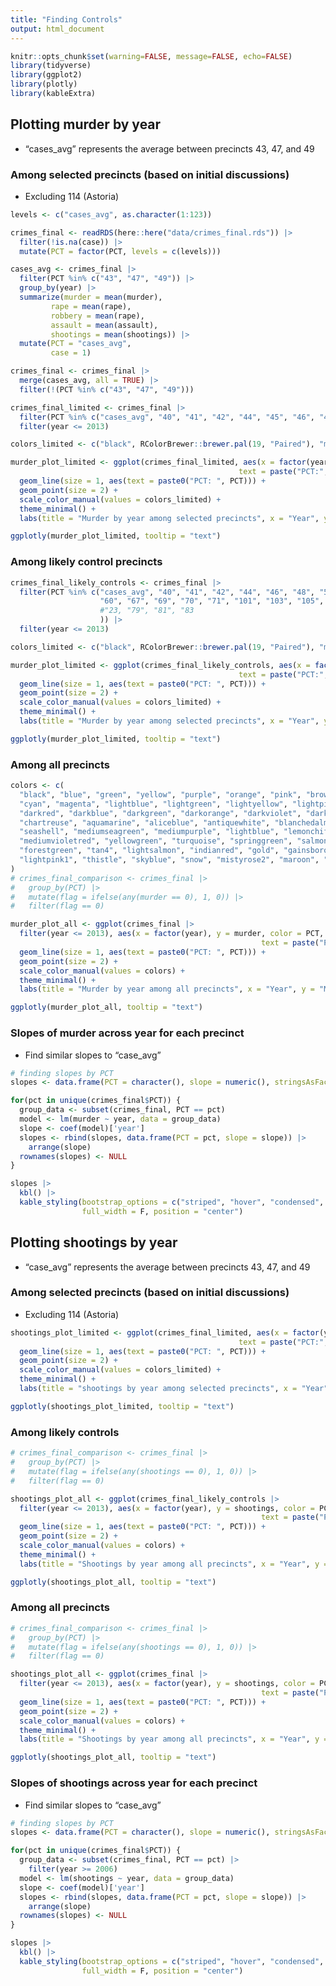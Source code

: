 ```yaml
---
title: "Finding Controls"
output: html_document
---
```


```r
knitr::opts_chunk$set(warning=FALSE, message=FALSE, echo=FALSE)
library(tidyverse)
library(ggplot2)
library(plotly)
library(kableExtra)
```

## Plotting murder by year
- "cases_avg" represents the average between precincts 43, 47, and 49

### Among selected precincts (based on initial discussions)
- Excluding 114 (Astoria)
```r
levels <- c("cases_avg", as.character(1:123))

crimes_final <- readRDS(here::here("data/crimes_final.rds")) |>
  filter(!is.na(case)) |>
  mutate(PCT = factor(PCT, levels = c(levels)))

cases_avg <- crimes_final |>
  filter(PCT %in% c("43", "47", "49")) |>
  group_by(year) |>
  summarize(murder = mean(murder),
         rape = mean(rape),
         robbery = mean(rape),
         assault = mean(assault),
         shootings = mean(shootings)) |>
  mutate(PCT = "cases_avg",
         case = 1)

crimes_final <- crimes_final |>
  merge(cases_avg, all = TRUE) |>
  filter(!(PCT %in% c("43", "47", "49")))

crimes_final_limited <- crimes_final |>
  filter(PCT %in% c("cases_avg", "40", "41", "42", "44", "45", "46", "48", "50", "52", "25", "30", "32", "33", "73", "75")) |>
  filter(year <= 2013)

colors_limited <- c("black", RColorBrewer::brewer.pal(19, "Paired"), "magenta3", "turquoise3", "yellow4")

murder_plot_limited <- ggplot(crimes_final_limited, aes(x = factor(year), y = murder, color = PCT, group = PCT,
                                                   text = paste("PCT:", PCT, "<br>Year:", year, "<br>Murder:", round(murder, 2)))) +
  geom_line(size = 1, aes(text = paste0("PCT: ", PCT))) +  
  geom_point(size = 2) + 
  scale_color_manual(values = colors_limited) + 
  theme_minimal() +      
  labs(title = "Murder by year among selected precincts", x = "Year", y = "Murder")

ggplotly(murder_plot_limited, tooltip = "text")
```

### Among likely control precincts
```r
crimes_final_likely_controls <- crimes_final |>
  filter(PCT %in% c("cases_avg", "40", "41", "42", "44", "46", "48", "52", "25", "32", "73", "75",
                    "60", "67", "69", "70", "71", "101", "103", "105", "113"#,
                    #"23, "79", "81", "83                   
                    )) |>
  filter(year <= 2013)

colors_limited <- c("black", RColorBrewer::brewer.pal(19, "Paired"), "magenta3", "turquoise3", "yellow4", "darkorange3", "chartreuse4", "slateblue3", "deeppink4", "cyan4", "goldenrod3")

murder_plot_limited <- ggplot(crimes_final_likely_controls, aes(x = factor(year), y = murder, color = PCT, group = PCT,
                                                   text = paste("PCT:", PCT, "<br>Year:", year, "<br>Murder:", round(murder, 2)))) +
  geom_line(size = 1, aes(text = paste0("PCT: ", PCT))) +  
  geom_point(size = 2) + 
  scale_color_manual(values = colors_limited) + 
  theme_minimal() +      
  labs(title = "Murder by year among selected precincts", x = "Year", y = "Murder")

ggplotly(murder_plot_limited, tooltip = "text")
```


### Among all precincts
```r
colors <- c(
  "black", "blue", "green", "yellow", "purple", "orange", "pink", "brown", "gray", "steelblue2",
  "cyan", "magenta", "lightblue", "lightgreen", "lightyellow", "lightpink", "lightgray", "lightcoral", "lightseagreen", "lightsteelblue",
  "darkred", "darkblue", "darkgreen", "darkorange", "darkviolet", "darkslategray", "darkturquoise", "darkkhaki", "darkgray", "darkgoldenrod",
  "chartreuse", "aquamarine", "aliceblue", "antiquewhite", "blanchedalmond", "burlywood", "cadetblue", "chartreuse3", "darkcyan", "darkorange2",
  "seashell", "mediumseagreen", "mediumpurple", "lightblue", "lemonchiffon", "mistyrose", "lavender", "wheat", "slategray", "saddlebrown",
  "mediumvioletred", "yellowgreen", "turquoise", "springgreen", "salmon", "royalblue", "rosybrown", "orangered", "orchid", "plum", "paleturquoise",
  "forestgreen", "tan4", "lightsalmon", "indianred", "gold", "gainsboro", "dodgerblue", "crimson", "chartreuse2", "cadetblue2",
  "lightpink1", "thistle", "skyblue", "snow", "mistyrose2", "maroon", "ivory", "honeydew", "goldenrod", "red"
)
# crimes_final_comparison <- crimes_final |>
#   group_by(PCT) |>
#   mutate(flag = ifelse(any(murder == 0), 1, 0)) |>
#   filter(flag == 0)

murder_plot_all <- ggplot(crimes_final |>
  filter(year <= 2013), aes(x = factor(year), y = murder, color = PCT, group = PCT,
                                                        text = paste("PCT:", PCT, "<br>Year:", year, "<br>Murder:", round(murder, 2)))) +
  geom_line(size = 1, aes(text = paste0("PCT: ", PCT))) +  
  geom_point(size = 2) + 
  scale_color_manual(values = colors) + 
  theme_minimal() +      
  labs(title = "Murder by year among all precincts", x = "Year", y = "Murder")

ggplotly(murder_plot_all, tooltip = "text")
```

### Slopes of murder across year for each precinct
- Find similar slopes to "case_avg"
```r
# finding slopes by PCT
slopes <- data.frame(PCT = character(), slope = numeric(), stringsAsFactors = FALSE)

for(pct in unique(crimes_final$PCT)) {
  group_data <- subset(crimes_final, PCT == pct)
  model <- lm(murder ~ year, data = group_data)
  slope <- coef(model)['year']
  slopes <- rbind(slopes, data.frame(PCT = pct, slope = slope)) |>
    arrange(slope)
  rownames(slopes) <- NULL 
}

slopes |>
  kbl() |>
  kable_styling(bootstrap_options = c("striped", "hover", "condensed", "responsive"),
                full_width = F, position = "center")
```

## Plotting shootings by year
- "case_avg" represents the average between precincts 43, 47, and 49

### Among selected precincts (based on initial discussions)
- Excluding 114 (Astoria)
```r
shootings_plot_limited <- ggplot(crimes_final_limited, aes(x = factor(year), y = shootings, color = PCT, group = PCT,
                                                   text = paste("PCT:", PCT, "<br>Year:", year, "<br>shootings:", round(shootings, 2)))) +
  geom_line(size = 1, aes(text = paste0("PCT: ", PCT))) +  
  geom_point(size = 2) + 
  scale_color_manual(values = colors_limited) + 
  theme_minimal() +      
  labs(title = "shootings by year among selected precincts", x = "Year", y = "shootings")

ggplotly(shootings_plot_limited, tooltip = "text")
```

### Among likely controls
```r
# crimes_final_comparison <- crimes_final |>
#   group_by(PCT) |>
#   mutate(flag = ifelse(any(shootings == 0), 1, 0)) |>
#   filter(flag == 0)

shootings_plot_all <- ggplot(crimes_final_likely_controls |>
  filter(year <= 2013), aes(x = factor(year), y = shootings, color = PCT, group = PCT,
                                                        text = paste("PCT:", PCT, "<br>Year:", year, "<br>Shootings:", round(shootings, 2)))) +
  geom_line(size = 1, aes(text = paste0("PCT: ", PCT))) +  
  geom_point(size = 2) + 
  scale_color_manual(values = colors) + 
  theme_minimal() +      
  labs(title = "Shootings by year among all precincts", x = "Year", y = "Shootings")

ggplotly(shootings_plot_all, tooltip = "text")
```

### Among all precincts
```r
# crimes_final_comparison <- crimes_final |>
#   group_by(PCT) |>
#   mutate(flag = ifelse(any(shootings == 0), 1, 0)) |>
#   filter(flag == 0)

shootings_plot_all <- ggplot(crimes_final |>
  filter(year <= 2013), aes(x = factor(year), y = shootings, color = PCT, group = PCT,
                                                        text = paste("PCT:", PCT, "<br>Year:", year, "<br>Shootings:", round(shootings, 2)))) +
  geom_line(size = 1, aes(text = paste0("PCT: ", PCT))) +  
  geom_point(size = 2) + 
  scale_color_manual(values = colors) + 
  theme_minimal() +      
  labs(title = "Shootings by year among all precincts", x = "Year", y = "Shootings")

ggplotly(shootings_plot_all, tooltip = "text")
```

### Slopes of shootings across year for each precinct
- Find similar slopes to "case_avg"
```r
# finding slopes by PCT
slopes <- data.frame(PCT = character(), slope = numeric(), stringsAsFactors = FALSE)

for(pct in unique(crimes_final$PCT)) {
  group_data <- subset(crimes_final, PCT == pct) |>
    filter(year >= 2006)
  model <- lm(shootings ~ year, data = group_data)
  slope <- coef(model)['year']
  slopes <- rbind(slopes, data.frame(PCT = pct, slope = slope)) |>
    arrange(slope)
  rownames(slopes) <- NULL 
}

slopes |>
  kbl() |>
  kable_styling(bootstrap_options = c("striped", "hover", "condensed", "responsive"),
                full_width = F, position = "center")
```

